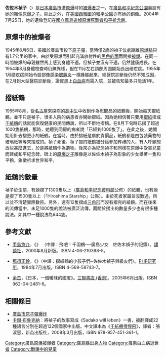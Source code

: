 {{Infobox Biography
| subject_name   = 佐佐木禎子 
| image_name     = File:Sadako Sasaki2.jpg|frame|right
| image_size     = 175px
| image_caption  = 佐佐木禎子 
| date_of_birth  = 1943年1月7日
| place_of_birth = {{JAP}}[[廣島市|廣島市]]
| date_of_death  = {{death date and age|1955|10|25|1943|1|7}}
| place_of_death = {{JAP}}[[廣島市|廣島市]]
| occupation     = [[日本|日本]][[廣島市|廣島市]]遭原爆時的[[被爆者|被爆者]]之一
}}
{{japanese|japanese=佐々木 禎子|kana=ささき さだこ|romaji=Sasaki Sadako}}
'''佐佐木禎子'''（{{bd|1943年|1月7日|1955年|10月25日}}）是[[日本|日本]][[廣島市|廣島市]]遭[[廣島市原子彈爆炸|原爆]]時的[[被爆者|被爆者]]之一，在[[廣島和平紀念公園|廣島和平紀念公園]]裏設有她的雕像[[原爆之子|原爆之子]]。除此之外，在[[美國|美國]][[西雅圖|西雅圖]]的[[西雅圖和平公園|和平公園]]亦有她的銅像。2004年7月25日，她的遺像登記在[[國立廣島追悼原爆死難者和平祈念館|國立廣島追悼原爆死難者和平祈念館]]。

== 原爆中的被爆者 ==
1945年8月6日，美國於廣島市投下[[原子彈|原子彈]]，當時僅2歲的禎子位處距離[[原爆點|原爆點]]只有1.7公里的家中。由於受原爆而引起充滿放射性的[[黑色的雨|黑色的雨]]而間接[[被爆者|被爆]]。在同一時間被爆的母親雖然馬上感到身體不適，但禎子並沒有不適，仍然健康成長。在1954年8月身體檢查時仍無異樣，但在11月左右頸部周圍開始長出硬疙瘩。1955年1月硬疙瘩開始令臉部像感染[[腮腺炎|腮腺炎]]一樣腫脹起來。經醫院診斷後仍然不知成因，在2月到大型醫院診斷後，證實患上[[白血病|白血病]]而需入院，並被告知最多只能活1年。

== 摺紙鶴 ==

1955年8月，從[[名古屋|名古屋]]來探病的[[高中|高中生]]中收到作為慰問品的紙鶴後，開始每天摺紙鶴。並不只是禎子，很多入院的病患者亦開始摺紙。因為她相信著只要用[[摺紙|摺紙]]摺成[[千羽鶴|千紙鶴]]的話就能恢復健康的民間傳說，所以不斷地摺鶴。在8月下旬時已摺了超過1000隻紙鶴，那時，她聽到同房的病者說「已經夠1000隻了」。在此之後，她開始用針去摺更小的紙鶴。在當時，由於摺紙是屬於貴價品，紙鶴都是由包裝藥物的玻璃紙等等來摺成的。禎子死後，禎子摺的紙鶴被分給參加葬禮的人，有人呼籲想放些甚麼進去，於是將紙鶴作為遺物。後來亦為紀念禎子和同樣在原爆中受害兒童而建成和平紀念碑，碑上的[[原爆之子|原爆之子]]雕像是以佐佐木禎子為形象的少女舉著一隻和平鶴，象徵祈求世界和平。

== 紙鶴的數量 ==
禎子於生前，有說摺了1300隻以上（[[廣島和平紀念資料館|廣島和平紀念資料館]]公佈）的紙鶴，也有說是摺了1500隻以上（「Hiroshima Starship」公佈）。由於死者家屬並沒數過，所以並不清楚實際數目。另外，還有12隻摺成[[三角形|三角形]]而沒有摺完的紙鶴。而在後來的流傳當中，未足1000隻的說法被廣泛流傳，而關於摺出的數量多少也有很多種說法。如其中一種說法為644隻。

== 參考文獻 ==
*{{ja}} [[手島悠介|手島悠介]]，《{{lang|ja|飛べ!千羽づる―ヒロシマの少女佐々木禎子さんの記録}}》 （中譯：飛吧！千羽鶴──廣島少女　佐佐木禎子的記錄）。[[講談社|講談社]]，2000年8月新版。ISBN 4-06-210388-5。
*{{ja}} [[那須正幹|那須正幹]]，《{{lang|ja|折り鶴の子どもたち―原爆症とたたかった佐々木禎子と級友たち}}》（中譯：摺紙鶴的小孩子們─佐佐木禎子與級友們）。[[PHP研究所|PHP研究所]]，1984年7月出版。ISBN 4-569-58743-7。
*{{zh}} [[余杰|余杰]]，《日本，一個暖昧的國度》。[[三聯書店_(香港)|三聯書店 (香港)]]，2005年6月出版。ISBN 962-04-2481-6。

== 相關條目 ==
* [[廣島市原子彈爆炸|廣島市原子彈爆炸]]
* [[卡爾·布魯克納|卡爾·布魯克納]]：將禎子的故事寫成《Sadako will leben》一書，被翻譯成22種語言分別在超過122個國家中出版。中文譯本為《[[千紙鶴慢慢飛|千紙鶴慢慢飛]]》，譯者：張淑惠，新苗出版社，2008年3月出版，ISBN 978-957-451-361-1。

{{Commons|Sadako Sasaki}}

{{Authority control}}
{{DEFAULTSORT:Sasaki Sadako}}
[[Category:廣島原爆被爆者|Category:廣島原爆被爆者]]
[[Category:廣島縣出身人物|Category:廣島縣出身人物]]
[[Category:罹患白血病逝世者|Category:罹患白血病逝世者]]
[[Category:戰爭中的兒童|Category:戰爭中的兒童]]
